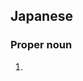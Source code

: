 ==Japanese==
{{ja-kanjitab|あか|ま}}

===Proper noun===
{{ja-pos|あかま|proper}}

# {{surname|lang=ja|sort=あかま}}
